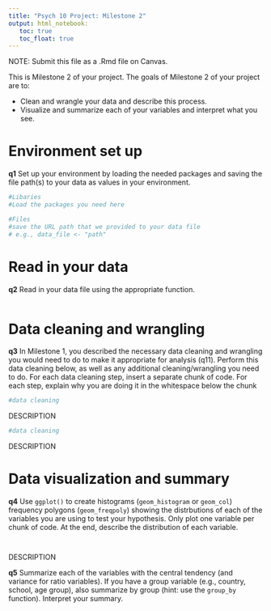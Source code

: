 ```yaml
---
title: "Psych 10 Project: Milestone 2"
output: html_notebook:
   toc: true
   toc_float: true
---
```


NOTE: Submit this file as a .Rmd file on Canvas. 

This is Milestone 2 of your project. The goals of Milestone 2 of your project are to:

* Clean and wrangle your data and describe this process. 
* Visualize and summarize each of your variables and interpret what you see.  

# Environment set up 

__q1__ Set up your environment by loading the needed packages and saving the file path(s) to your data as values in your environment.
```r
#Libaries
#Load the packages you need here

#Files
#save the URL path that we provided to your data file 
# e.g., data_file <- "path"
```

# Read in your data

__q2__ Read in your data file using the appropriate function. 

```r

```


# Data cleaning and wrangling

__q3__ In Milestone 1, you described the necessary data cleaning and wrangling you would need to do to make it appropriate for analysis (q11). Perform this data cleaning below, as well as any additional cleaning/wrangling you need to do. For each data cleaning step, insert a separate chunk of code. For each step, explain why you are doing it in the whitespace below the chunk

```r
#data cleaning
```

DESCRIPTION

```r
#data cleaning
```

DESCRIPTION

# Data visualization and summary 

__q4__ Use `ggplot()` to create histograms (`geom_histogram` or `geom_col`) frequency polygons (`geom_freqpoly`) showing the distrbutions of each of the variables you are using to test your hypothesis. Only plot one variable per chunk of code. At the end, describe the distribution of each variable. 

```r

```

```r

```

DESCRIPTION


__q5__ Summarize each of the variables with the central tendency (and variance for ratio variables). If you have a group variable (e.g., country, school, age group), also summarize by group (hint: use the `group_by` function). Interpret your summary. 



